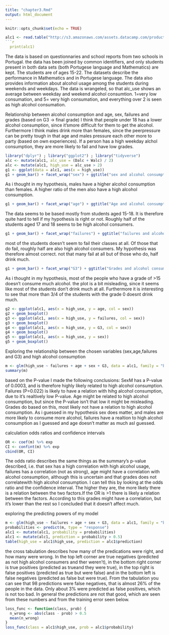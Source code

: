 ```yaml
---
title: "chapter3.Rmd"
output: html_document
---
```

 
```r
knitr::opts_chunk$set(echo = TRUE)

alc1 <- read.table("http://s3.amazonaws.com/assets.datacamp.com/production/course_2218/datasets/alc.txt", sep = ",", header = TRUE)
```r
  print(alc1)
```
The data is based on questionnaries and school reports from two schools in Portugal. the data has been joined by common identifiers, and only students present in both data sets (both Portugese language and Mathematics) are kept. The students are of ages 15-22. The datasets describe the performance in Mathematics and in Portugese language. The data also provides information about alcohol usage among the students during weekends and weekdays. The data is wrangeled, so that alc_use shows an average between weekday and weekend alcohol consumtion. 1=very low consumation, and 5= very high consumation, and everything over 2 is seen as high alcohol consumation. 

Relationship between alcohol consumption and age, sex, failures and grades (based on G3 -> final grade)
I think that people under 18 has a lower alcohol consumption, since it'smore difficult for them to get the alcohol. Furthermore I think males drink more than females, since the peerpressure can be pretty tough in that age and males pressure each other more to party (based on own experiences). If a person has a high weekday alchol consumption, they are more likely to fail and have low grades.

```r
library("dplyr") ; library("ggplot2") ; library("tidyverse")
alc <- mutate(alc1, alc_use = (Dalc + Walc) / 2)
alc <- mutate(alc1, high_use = alc_use > 2)
g1 <- ggplot(data = alc1, aes(x = high_use))
g1 + geom_bar() + facet_wrap("sex") + ggtitle("sex and alcohol consumption")
```
As i thought in my hypothesis, males have a higher alcohol consumption than females. A higher ratio of the men also have a high alcohol consumption.
```r
g1 + geom_bar() + facet_wrap("age") + ggtitle("Age and alcohol consumption")
```
The data seems to be based mostly from students aged 15-18. It is therefore quite hard to tell if my hypothesis is right or not. Roughly half of the students aged 17 and 18 seems to be high alcohol consumers.
```r
g1 + geom_bar() + facet_wrap("failures") + ggtitle("failures and alcohol consumption")
```
most of the students doesn't seem to fail their classes at all. Of those that do fail, roughly half are also high alcohol consumers. My hypothesis was therefore almost correct. not that many fail at all but of those who do, half drink much.
```r
g1 + geom_bar() + facet_wrap("G3") + ggtitle("Grades and alcohol consumption")
```
As i thought in my hypothesis, most of the people who have a grade of >15 doesn't consume much alcohol. the plot is a bit misleading, since it seems like most of the students don't drink much at all. Furthermore it is interesting to see that more than 3/4 of the students with the grade 0 doesnt drink much.
```r
g2 <- ggplot(alc1, aes(x = high_use, y = age, col = sex))
g2 + geom_boxplot()
g3 <- ggplot(alc1, aes(x = high_use, y = failures, col = sex))
g3 + geom_boxplot()
g4 <- ggplot(alc1, aes(x = high_use, y = G3, col = sex))
g4 + geom_boxplot()
g5 <- ggplot(alc1, aes(x = high_use, y = sex))
g5 + geom_boxplot()
```
Exploring the relationship between the chosen variables (sex,age,failures and G3) and high alcohol consumption
```r
m <- glm(high_use ~ failures + age + sex + G3, data = alc1, family = "binomial")
summary(m)
```
based on the P-value I made the following conclusions: SexM has a P-value of 0.0003, and is therefore highly likely related to high alcohol consumption. Failures (P=0.022) is likely to have a relation with hihg alcohol consumption, due to it's realtively low P-value. Age might be related to high alcohol consumption, but since the P-value isn't that low it might be misleading. Grades do based on this, most likely not have a relation to high alcohol consumption. As i guessed in my hypothesis sex does matter, and males are more likely to consume more alcohol, failures have a realtion to high alcohol consumption as I guessed and age doesn't matter as much asI guessed.

calculation odds ratios and confidence intervals
```r
OR <- coef(m) %>% exp
CI <- confint(m) %>% exp
cbind(OR, CI)
```
The odds ratio describes the same things as the summary's p-value described, i.e. that sex has a high correlation with high alcohol usage, failures has a correlation (not as strong), age might have a correlation with alcohol consumption, although this is uncertain and that grades does not correlatewith high alcohol consumption. I can tell this by looking at the odds ratio and the confidence interval. The higher they are, the more likely there is a relation between the two factors.If the OR is >1 there is likely a relation between the factors. According to this grades might have a correlation, but it's lower than the rest so I concluded that it doesn't affect much.

exploring the predicting powers of my model
```r
m <- glm(high_use ~ failures + age + sex + G3, data = alc1, family = "binomial")
probabilities <- predict(m, type = "response") 
alc1 <- mutate(alc1, probability = probabilities)
alc1 <- mutate(alc1, prediction = probability > 0.5)
table(high_use = alc1$high_use, prediction = alc1$prediction)
```
the cross tabulation describes how many of the predications were right, and how many were wrong. In the top left corner are true negatives (predicted as not high alcohol consumers and ther weren't), in the bottom right corner is true positives (predicted as trueand they were true), in the top right is false positives (predicted as true but were false) and in the bottom left is false negatives (predicted as false but were true). From the tabulation you can see that 98 predictions were false negatives, that is almost 26% of the people in the data. Only about 3% were predicted as false positives, which is not too bad. In general the predictions are not that good, which are seen from these numbers and from the training error seen below. 
```r
loss_func <- function(class, prob) {
  n_wrong <- abs(class - prob) > 0.5
  mean(n_wrong)
}
loss_func(class = alc1$high_use, prob = alc1$probability)
```
